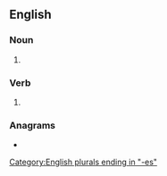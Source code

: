 {{also|Hashes}}
==English==

===Noun===
{{head|en|noun form}}

# {{plural of|en|hash}}

===Verb===
{{head|en|verb form}}

# {{en-third-person singular of|hash}}

===Anagrams===
* {{anagrams|en|a=aehhss|Shesha}}

[[Category:English plurals ending in "-es"]]